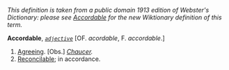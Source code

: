 ''This definition is taken from a public domain 1913 edition of Webster's Dictionary: please see [[Accordable]] for the new Wiktionary definition of this term.''

'''Accordable''', ''<code>[[adjective (part of speech)|adjective]]</code>'' [OF. ''acordable'', F. ''accordable''.]

<ol>
<li>[[Agreeing]]. [Obs.] ''[[Chaucer (source)|Chaucer]].''

<li> [[Reconcilable]]; in accordance.
</ol>